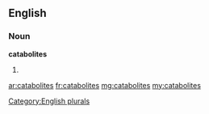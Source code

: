 ==English==

===Noun===
'''catabolites'''

# {{plural of|[[catabolite]]}}

[[Category:English plurals]]

[[ar:catabolites]]
[[fr:catabolites]]
[[mg:catabolites]]
[[my:catabolites]]